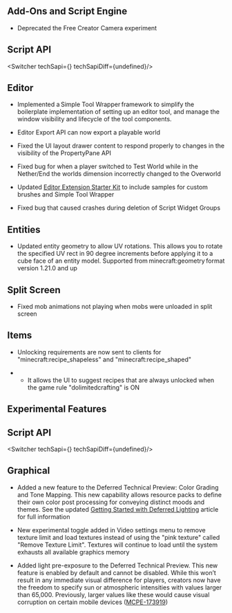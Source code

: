 



## Add-Ons and Script Engine 

-   Deprecated the Free Creator Camera experiment 
    


## **Script API**

<Switcher techSapi={<TechSapiStable/>} techSapiDiff={undefined}/>

## Editor 

-   Implemented a Simple Tool Wrapper framework to simplify the boilerplate implementation of setting up an editor tool, and manage the window visibility and lifecycle of the tool components. 
    
-   Editor Export API can now export a playable world  
    
-   Fixed the UI layout drawer content to respond properly to changes in the visibility of the PropertyPane API 
    
-   Fixed bug for when a player switched to Test World while in the Nether/End the worlds dimension incorrectly changed to the Overworld 
    
-   Updated [Editor Extension Starter Kit](https://github.com/Mojang/minecraft-editor-extension-starter-kit/) to include samples for custom brushes and Simple Tool Wrapper 
    
-   Fixed bug that caused crashes during deletion of Script Widget Groups 
    

## Entities 

-   Updated entity geometry to allow UV rotations. This allows you to rotate the specified UV rect in 90 degree increments before applying it to a cube face of an entity model. Supported from minecraft:geometry format version 1.21.0 and up 
    

## Split Screen 

-   Fixed mob animations not playing when mobs were unloaded in split screen 
    

## Items 

-   Unlocking requirements are now sent to clients for "minecraft:recipe\_shapeless" and "minecraft:recipe\_shaped"
    

-   -   It allows the UI to suggest recipes that are always unlocked when the game rule "dolimitedcrafting" is ON 
        




<h2 className="experimental_divider">Experimental Features</h2>





## **Script API**

<Switcher techSapi={<TechSapiExp/>} techSapiDiff={undefined}/>

## Graphical 

-   Added a new feature to the Deferred Technical Preview: Color Grading and Tone Mapping. This new capability allows resource packs to define their own color post processing for conveying distinct moods and themes. See the updated [Getting Started with Deferred Lighting](https://learn.microsoft.com/en-us/minecraft/creator/documents/deferredlighting?view=minecraft-bedrock-stable) article for full information 
    
-   New experimental toggle added in Video settings menu to remove texture limit and load textures instead of using the "pink texture" called "Remove Texture Limit". Textures will continue to load until the system exhausts all available graphics memory 
    
-   Added light pre-exposure to the Deferred Technical Preview. This new feature is enabled by default and cannot be disabled. While this won’t result in any immediate visual difference for players, creators now have the freedom to specify sun or atmospheric intensities with values larger than 65,000. Previously, larger values like these would cause visual corruption on certain mobile devices ([MCPE-173919](https://bugs.mojang.com/browse/MCPE-173919))